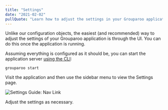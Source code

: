 ```yaml
---
title: "Settings"
date: "2021-02-02"
pullQuote: "Learn how to adjust the settings in your Grouparoo application."
---
```


Unlike our configuration objects, the easiest (and recommended) way to adjust the settings of your Grouparoo application is through the UI. You can do this once the application is running.

Assuming everything is configured as it should be, you can start the application server [using the CLI](/docs/cli/run#start):

    grouparoo start

Visit the application and then use the sidebar menu to view the Settings page.

<Image
  centered
  source="Settings Guide: Nav Link"
  alt="Settings Guide: Nav Link"
  src="docs/guides/settings--nav.png"
  width={820}
  height={437}
/>

Adjust the settings as necessary.
